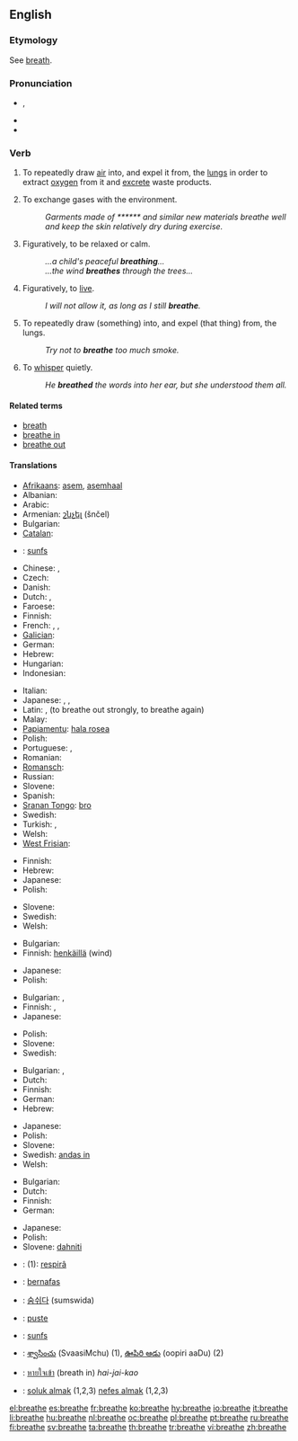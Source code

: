 {{wikipedia|dab=breathe}}
==English==

===Etymology===
See [[breath]].

===Pronunciation===
* {{IPA|/briːð/}}, {{SAMPA|/bri:D/}}
* {{audio|en-us-breathe.ogg|Audio (US)}}
* {{rhymes|iːð}}

===Verb===
{{en-verb|breathes|breathing|breathed}}

# {{intransitive}} To repeatedly draw [[air]] into, and expel it from, the [[lung]]s in order to extract [[oxygen]] from it and [[excrete]] waste products.
# {{intransitive}} To exchange gases with the environment.
#: ''Garments made of ****** and similar new materials breathe well and keep the skin relatively dry during exercise.''
# {{intransitive}} Figuratively, to be relaxed or calm.
#: ''...a child's peaceful '''breathing'''...''
#: ''...the wind '''breathes''' through the trees...''
# {{intransitive}} Figuratively, to [[live]].
#: ''I will not allow it, as long as I still '''breathe'''.''
# {{transitive}} To repeatedly draw (something) into, and expel (that thing) from, the lungs.
#: ''Try not to '''breathe''' too much smoke.''
# {{transitive}} To [[whisper]] quietly.
#: ''He '''breathed''' the words into her ear, but she understood them all.''

====Related terms====
* [[breath]]
* [[breathe in]]
* [[breathe out]]

====Translations====
{{trans-top|to draw air in and out}}
* [[Afrikaans]]: [[asem]], [[asemhaal]]
* Albanian: {{t-|sq|marr frymë|xs=Albanian}}
* Arabic: {{t|ar|تنفس|tr=tanaffasa|sc=Arab}}
* Armenian: [[շնչել]] (šnčel)
* Bulgarian: {{t|bg|дишам|sc=Cyrl}}
* [[Catalan]]: {{t-|ca|respirar}}
* {{ttbc|Central Atlas Tamazight}}: [[sunfs]]
* Chinese: {{t-|cmn|呼吸|tr=hūxī|sc=Hani|xs=Mandarin}},  {{t-|cmn|吸|tr=xī|sc=Hani|xs=Mandarin}}
* Czech: {{t-|cs|dýchat}}
* Danish: {{t-|da|ånde}}
* Dutch: {{t+|nl|ademen}}, {{t-|nl|ademhalen}}
* Faroese: {{t-|fo|anda|xs=Faroese}}
* Finnish: {{t+|fi|hengittää}}
* French: {{t+|fr|respirer}}, {{t+|fr|inspirer}}, {{t+|fr|expirer}}
* [[Galician]]: {{t|gl|respirar}}
* German: {{t+|de|atmen}}
* Hebrew: {{t-|he|לנשום|sc=Hebr}}
* Hungarian: {{t+|hu|lélegzik}}
* Indonesian: {{t-|id|bernafas|xs=Indonesian}}
{{trans-mid}}
* Italian: {{t+|it|respirare}}
* Japanese: {{t|ja|呼吸する|tr=kokyū-suru|sc=Jpan}},  {{t|ja|息をする|tr=iki-o suru|sc=Jpan}},  {{t+|ja|吐く|tr=haku|sc=Jpan}}
* Latin: {{t|la|spiro}}, {{t|la|respiro}} (to breathe out strongly, to breathe again) 
* Malay: {{t-|ms|bernafas|xs=Malay}}
* [[Papiamentu]]: [[hala rosea]]
* Polish: {{t-|pl|oddychać}}
* Portuguese: {{t+|pt|respirar}}, {{t-|pt|espirar}}
* Romanian: {{t|ro|respira}}
* [[Romansch]]: {{t|rm|respirar}}
* Russian: {{t|ru|дышать|tr=dyšát'|sc=Cyrl}}
* Slovene: {{t+|sl|dihati}}
* Spanish: {{t|es|respirar}}
* [[Sranan Tongo]]: [[bro]]
* Swedish: {{t+|sv|andas}}
* Turkish: {{t+|tr|nefes almak}}, {{t+|tr|solumak}}
* Welsh: {{t|cy|anadlu|xs=Welsh}}
* [[West Frisian]]: {{t+|fy|sykhelje|xs=West Frisian}}
{{trans-bottom}}

{{trans-top|to exchange gases}}
* Finnish: {{t+|fi|hengittää}}
* Hebrew: {{t-|he|לנשום|sc=Hebr}}
* Japanese: {{t|ja|呼吸する|tr=kokyū-suru|sc=Jpan}}
* Polish: {{t-|pl|oddychać}}
{{trans-mid}}
* Slovene: {{t+|sl|dihati}}
* Swedish: {{t+|sv|andas}}
* Welsh: {{t|cy|anadlu|xs=Welsh}}
{{trans-bottom}}

{{trans-top|to be relaxed}}
* Bulgarian: {{t|bg|отдъхвам|sc=Cyrl}}
* Finnish: [[henkäillä]] (wind)
{{trans-mid}}
* Japanese: {{t|ja|一息つく|tr=hitoiki-tuku|sc=Jpan}}
* Polish: {{t|pl|odetchnąć}}
{{trans-bottom}}

{{trans-top|(fig) to live}}
* Bulgarian: {{t+|bg|живея|sc=Cyrl}},  {{t|bg|съществувам|sc=Cyrl}}
* Finnish: {{t+|fi|hengittää}}, {{t-|fi|olla hengissä}}
* Japanese: {{t+|ja|生きる|tr=ikiru|sc=Jpan}}
{{trans-mid}}
* Polish: {{t|pl|oddychać swobodnie}}
* Slovene: {{t+|sl|dihati}}
* Swedish: {{t+|sv|andas}}
{{trans-bottom}}

{{trans-top|to draw sth into lungs}}
* Bulgarian: {{t|bg|вдишвам|sc=Cyrl}},  {{t|bg|вдъхвам|sc=Cyrl}}
* Dutch: {{t+|nl|inademen}}
* Finnish: {{t+|fi|hengittää}}
* German: {{t+|de|einatmen}}
* Hebrew: {{t-|he|לנשום|sc=Hebr}}
{{trans-mid}}
* Japanese: {{t|ja|吸い込む|tr=suikomu|sc=Jpan}}
* Polish: {{t|pl|wdychać}}
* Slovene: {{t+|sl|vdihniti}}
* Swedish: [[andas in]]
* Welsh: {{t|cy|anadlu|xs=Welsh}}
{{trans-bottom}}

{{trans-top|to whisper}}
* Bulgarian: {{t|bg|промълвям|sc=Cyrl}}
* Dutch: {{t+|nl|ademen}}
* Finnish: {{t+|fi|kuiskata}}
* German: {{t+|de|hauchen}}
{{trans-mid}}
* Japanese: {{t|ja|ささやく|tr=sasayaku|sc=Jpan}}
* Polish: {{t+|pl|szeptać}}
* Slovene: [[dahniti]]
{{trans-bottom}}

{{checktrans-top}}
* {{ttbc|Friulian}}: (1): [[respirâ]]
* {{ttbc|Indonesian}}: [[nafas|bernafas]]
{{trans-mid}}
* {{ttbc|Korean}}: [[숨쉬다]] (sumswida)
* {{ttbc|Norwegian}}: [[puste]]
* {{ttbc|Central Atlas Tamazight}}: [[sunfs]]
* {{ttbc|Telugu}}: [[శ్వాసించు]] (SvaasiMchu) (1), [[ఊపిరి ఆడు]] (oopiri aaDu) (2)
* {{ttbc|Thai}}: [[หายใจเข้า]] (breath in) ''hai-jai-kao''
* {{ttbc|Turkish}}: [[soluk almak]] (1,2,3) [[nefes almak]] (1,2,3)
{{trans-bottom}}

[[el:breathe]]
[[es:breathe]]
[[fr:breathe]]
[[ko:breathe]]
[[hy:breathe]]
[[io:breathe]]
[[it:breathe]]
[[li:breathe]]
[[hu:breathe]]
[[nl:breathe]]
[[oc:breathe]]
[[pl:breathe]]
[[pt:breathe]]
[[ru:breathe]]
[[fi:breathe]]
[[sv:breathe]]
[[ta:breathe]]
[[th:breathe]]
[[tr:breathe]]
[[vi:breathe]]
[[zh:breathe]]